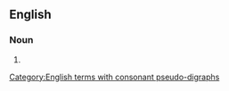 {{also|know-how|Knowhow|Know-how}}
==English==

===Noun===
{{en-noun|~}}

# {{alternative spelling of|en|know-how}}

[[Category:English terms with consonant pseudo-digraphs]]